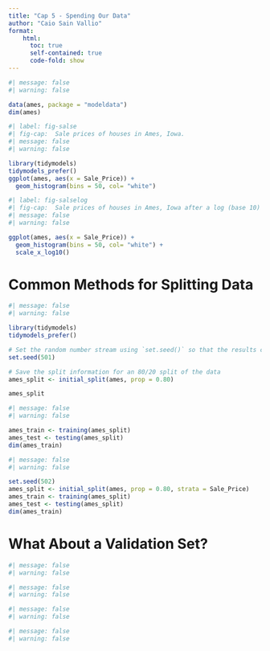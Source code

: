 ```yaml
---
title: "Cap 5 - Spending Our Data"
author: "Caio Sain Vallio"
format: 
    html:
      toc: true
      self-contained: true
      code-fold: show
---
```



```r
#| message: false
#| warning: false

data(ames, package = "modeldata")
dim(ames)

```


```r
#| label: fig-salse
#| fig-cap:  Sale prices of houses in Ames, Iowa.
#| message: false
#| warning: false

library(tidymodels)
tidymodels_prefer()
ggplot(ames, aes(x = Sale_Price)) +
  geom_histogram(bins = 50, col= "white")

```

```r
#| label: fig-salselog
#| fig-cap:  Sale prices of houses in Ames, Iowa after a log (base 10) transformation.
#| message: false
#| warning: false

ggplot(ames, aes(x = Sale_Price)) +
  geom_histogram(bins = 50, col= "white") +
  scale_x_log10()

```

# Common Methods for Splitting Data




```r
#| message: false
#| warning: false

library(tidymodels)
tidymodels_prefer()

# Set the random number stream using `set.seed()` so that the results can be reproduced later.
set.seed(501)

# Save the split information for an 80/20 split of the data
ames_split <- initial_split(ames, prop = 0.80)

ames_split

```


```r
#| message: false
#| warning: false

ames_train <- training(ames_split)
ames_test <- testing(ames_split)
dim(ames_train)

```


```r
#| message: false
#| warning: false

set.seed(502)
ames_split <- initial_split(ames, prop = 0.80, strata = Sale_Price)
ames_train <- training(ames_split)
ames_test <- testing(ames_split)
dim(ames_train)

```

# What About a Validation Set?




```r
#| message: false
#| warning: false


```


```r
#| message: false
#| warning: false


```


```r
#| message: false
#| warning: false


```


```r
#| message: false
#| warning: false


```

